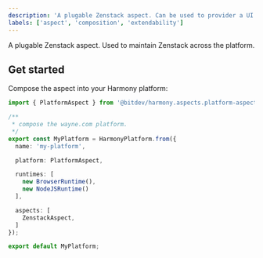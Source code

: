 ```yaml
---
description: 'A plugable Zenstack aspect. Can be used to provider a UI and API.'
labels: ['aspect', 'composition', 'extendability']
---
```


A plugable Zenstack aspect. Used to maintain Zenstack across the platform.

## Get started

Compose the aspect into your Harmony platform:

```ts
import { PlatformAspect } from '@bitdev/harmony.aspects.platform-aspect';

/**
 * compose the wayne.com platform.
 */    
export const MyPlatform = HarmonyPlatform.from({
  name: 'my-platform',

  platform: PlatformAspect,

  runtimes: [
    new BrowserRuntime(),
    new NodeJSRuntime()
  ],

  aspects: [
    ZenstackAspect,
  ]
});

export default MyPlatform;
```
